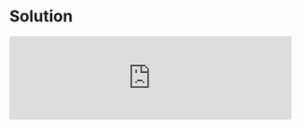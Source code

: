 
# Solution

<iframe
  width='100%'
  style={{
    aspectRatio: '16 / 9',
  }}
  src='https://www.youtube.com/embed/1WwsAMl2MkQ'
  title='Introduction and Project Setup | Todo App with React, TypeScript, TDD | Frontend Hire'
  frameBorder='0'
  allow='accelerometer; autoplay; clipboard-write; encrypted-media; gyroscope; picture-in-picture; web-share'
  allowFullScreen
/>

<Callout>
Though we are a huge fan of text-based learning, sometimes we need to go for a video for a better experience. This is one of those times. We still tried to give you as much as possible in text.

**Watch the video for a better experience.** 
</Callout>

We will only discuss the TypeScript part of the solution. The other logical solution is already covered in the [JS version of the question](/questions/react/coding/use-state-1).

The way we like to approach migration to TypeScript in React is to handle the child components first and then move up to the parent component.

In our case, the component tree looks something like this:

```md
- main
  - App
    - AddTask
    - Task
```

So, we can work on the `AddTask` or `Task` component first.

<Callout type='warning'>
If you feel like something is not working as expected with TypeScript, just try to restart the TypeScript server. 

**This is how you do it in VSCode:**

- Open the Command Palette:
  - For **Mac**: Press <kbd>Cmd</kbd> + <kbd>Shift</kbd> + <kbd>P</kbd>
  - For **Windows**: Press <kbd>Ctrl</kbd> + <kbd>Shift</kbd> + <kbd>P</kbd>

- Type "**TypeScript: Restart TS Server**"
- Select the command from the list

This will restart the TypeScript server, which can often resolve unexpected behavior or issues with TypeScript in VSCode. 

Sometimes a restart to the dev server might also be needed.

**Watch the video for a better experience.**
</Callout>

## Migrating Task component

First, rename the `Task.jsx` file to `Task.tsx`.

Your code editor should light up with red lines. Especially at the part where props are destructured.

Ok, so how do we define the props?

We can either use a `type` or `interface` (type is the preferred way for props at least but both will work the same in most cases):

```tsx title="Task.tsx" {1-5, 7} showLineNumbers
type TaskProps = {
  task: any;
  idx: any;
  onDelete: any;
};

export default function Task({ task, idx, onDelete }: TaskProps) {
  return (
    <div className="my-2 flex items-center">
      <p className="border border-blue-500 p-2">
        {idx + 1}: {task.taskName}
      </p>
      <button
        onClick={onDelete}
        className="border border-red-500 bg-red-500 p-2 text-white"
      >
        Delete
      </button>
    </div>
  );
}
```

So, we said to the `Task` component that it can take three props: `task`, `idx`, and `onDelete` using our `TaskProps` type. For now, we said that all these types can be anything (any, not a good idea).

At least, the red lines are gone from the `Task` component. But our TypeScript config tells us to not use `any` types. Of course, because using `any` for the types defeats the purpose of TypeScript. Let us narrow down the type of props to the ones we need.

The `task` property from the use of it in the component we can see that it is an `object` with the property `taskName`. So, we can narrow it down to something like this:

```ts {2-4} showLineNumbers
type TaskProps = {
  task: {
    taskName: string;
  };
  idx: any;
  onDelete: any;
};
```

What about the `idx` property? It is a number. So, we can directly narrow it down to `number`:

```ts {5} showLineNumbers
type TaskProps = {
  task: {
    taskName: string;
  };
  idx: number;
  onDelete: any;
};
```

What about the `onDelete` property? It is a function that takes no arguments and returns nothing (**void** is the type for nothing in TypeScript). So, we can directly narrow it down to `() => void`:

```ts {6} showLineNumbers
type TaskProps = {
  task: {
    taskName: string;
  };
  idx: number;
  onDelete: () => void;
};
```

Perfect, no more red lines. Now, we can work on the `AddTask` component.

## Migrating AddTask component

Same as the `Task` component, we can rename the `AddTask.jsx` file to `AddTask.tsx`.

This time, we see more red lines. One of them is at the usual props destructuring while the other is at the `handleSubmit` function definition.

Let us use `any` and make these red lines disappear for now and let TypeScript warn us about the `any` type.

```tsx title="AddTask.tsx" {3-5, 7, 10} showLineNumbers
import React from 'react';

type AddTaskProps = {
  onAdd: any;
}

export default function AddTask({ onAdd }: AddTaskProps) {
  const [task, setTask] = React.useState('');

  const handleSubmit = (e: any) => {
    e.preventDefault();
    onAdd(task);
    setTask('');
  };

  return (
    <form onSubmit={handleSubmit} className="mb-4">
      <input
        placeholder="Add Task"
        className="border p-2"
        value={task}
        onChange={(e) => setTask(e.target.value)}
      />
      <button
        type="submit"
        className="border border-green-500 bg-green-500 p-2 text-white"
      >
        Add
      </button>
    </form>
  );
}
```

Just like the `onDelete` property in the `Task` component, we can narrow down the type of `onAdd` to something like this:

```ts {2}
type AddTaskProps = {
  onAdd: (task: string) => void;
};
```

This time we had to specify the parameter types because we are passing the `task` to the `onAdd` function. 

Let us work on the `handleSubmit` function now. Let us check where are we passing this function in the markup.

```tsx {1}
<form onSubmit={handleSubmit} className="mb-4">
```

Hmm, hover over the `onSubmit` attribute and see what the editor is suggesting the type to be.

![Editor suggesting the type](./type-1.webp)

The suggestion is it could be of type `React.FormEventHandler<HTMLFormElement>`. Let us use this suggestion and see what happens.

You will see more errors in the console, to be specific the following errors:

```ts
Property 'preventDefault' does not exist on type 'FormEventHandler<HTMLFormElement>'.ts(2339)
```

```ts
Type '(e: React.FormEventHandler<HTMLFormElement>) => void' is not assignable to type 'FormEventHandler<HTMLFormElement>'.
  Types of parameters 'e' and 'event' are incompatible.
    Type 'FormEvent<HTMLFormElement>' is not assignable to type 'FormEventHandler<HTMLFormElement>'.
      Type 'FormEvent<HTMLFormElement>' provides no match for the signature '(event: FormEvent<HTMLFormElement>): void'.ts(2322)
index.d.ts(2417, 9): The expected type comes from property 'onSubmit' which is declared here on type 'DetailedHTMLProps<FormHTMLAttributes<HTMLFormElement>, HTMLFormElement>'
```

What the hell are these errors? But if we do try to read the errors it might help us to understand what is going on.

Still difficult? Here is what's wrong:

We assigned the type of `e` to `React.FormEventHandler<HTMLFormElement>`, but whereas what the editor suggested is that the type of the entire function is `React.FormEventHandler<HTMLFormElement>` and **not** for the actual `e` parameter. To solve this, we just to move the type:

```ts {1}
const handleSubmit: React.FormEventHandler<HTMLFormElement> = (e) => {
  e.preventDefault();
  onAdd(task);
  setTask('');
};
```

But if you want to only type the parameter, we can now hover over the type again and see what the editor is suggesting the type of `e` be.

![Editor suggesting the type of parameter e](./type-2.webp)

Get it? We were using the wrong type for the parameter `e` previously. But now we have a better idea. We could now refactor the function to this:

```ts {1}
const handleSubmit = (e: React.FormEvent<HTMLFormElement>) => {
  e.preventDefault();
  onAdd(task);
  setTask('');
};
```

<Callout>
We will do more questions on Generics (the React.FormEvent\<HTMLFormElement\> syntax) to understand them better. But at a high level, these are similar to how regular functions work. You can pass types as parameters to other types.
</Callout>

Here comes the interesting part: The `App` component.

## Migrating App component

Again, let us rename the `App.jsx` file to `App.tsx`.

Quite a few errors. But let us work on the functions `addTask` and `deleteTask` as these were already typed well in the child components.

We know that the `addTask` just receives a parameter `task` as `string` and returns nothing. So, we can type it like this:

```ts {1}
const addTask = (task: string) => {
  // Omitted for brevity
}
```

We will come to the other error within this function soon. But for now, let us worry about the `deleteTask` function.

We know that the `deleteTask` just receives a parameter `idx` as `number` and returns nothing. So, we can type it like this:

```ts {1}
const deleteTask = (id: number) => {
  setTasks(tasks.filter((task) => task.id !== id));
};
```

Great, now we have a single error to work on which is at:

```ts
setTasks([...tasks, newTask]);

// ERROR MESSAGE 1:
Type '{ id: string; taskName: string; }' is not assignable to type '{ id: number; taskName: string; }'.ts(2322)

// ERROR MESSAGE 2:
Type '{ id: number; taskName: string; } | { id: string; taskName: string; }' is not assignable to type '{ id: number; taskName: string; }'.
  Type '{ id: string; taskName: string; }' is not assignable to type '{ id: number; taskName: string; }'.
    Types of property 'id' are incompatible.
      Type 'string' is not assignable to type 'number'.ts(2322)
```

But these errors are why TypeScript is so awesome. The issue coming because our `tasks` state inferred the following type due to the default value:

```ts
const tasks: {
    id: number;
    taskName: string;
}[]
```

But in the `addTask` function, we are trying to add a task that has an `id` that is a string. So, we more of have a potential bug in the app. Let us fix it:

```ts {9}
const addTask = (task: string) => {
  const trimmedTask = task.trim();

  if (!trimmedTask) {
    return;
  }

  const newTask = {
    id: +Math.random().toString(36).substr(2, 9),
    taskName: trimmedTask,
  };

  setTasks([...tasks, newTask]);
};
```

There is still one issue that TypeScript is not complaining about.

![Task type is different](./type-3.webp)

It is technically not an issue. But can easily end up being one. We can see that having a dedicated type for `task` might be a good idea and we can share this across all the components that use it.

Let us create a file called `types.ts` and export the `Task` type:

```ts title="types.ts"
export type Task = {
  id: number;
  taskName: string;
};
```

We can now refer to this type wherever we use it.

```ts title="App.tsx" showLineNumbers {4,7}
import React from 'react';
import AddTask from './AddTask';
import Task from './Task';
import type { Task as TaskType } from './types';

export default function App() {
  const [tasks, setTasks] = React.useState<TaskType[]>([
    { id: 1, taskName: 'First Task' },
  ]);

  // REST OF THE CODE OMITTED FOR BREVITY
}
// REST OF THE CODE OMITTED FOR BREVITY
```

See how the `React.useState` can use the type information on top of its initial signature? This is possible because of the generic type.

```ts title="Task.tsx" showLineNumbers {1,4}
import type { Task as TaskType } from './types';

type TaskProps = {
  task: TaskType;
  idx: number;
  onDelete: () => void;
};

// REST OF THE CODE OMITTED FOR BREVITY
```

Great, now we have a single source of truth for the `Task` type.

There is just one file left: `main.jsx`.

## Migrating main.jsx

Same as before, let us rename the file from `main.jsx` to `main.tsx`.

There should just be a single error now.

```ts
ReactDOM.createRoot(document.getElementById('root')).render(
  <React.StrictMode>
    <App />
  </React.StrictMode>,
);

// TS ERROR
Argument of type 'HTMLElement | null' is not assignable to parameter of type 'Container'.
  Type 'null' is not assignable to type 'Container'.ts(2345)
```

Let us try to understand this error.

The `ReactDOM.createRoot` function takes a `Container` as its first parameter which essentially expects a DOM element. But document.getElementById can return null if the element is not found. There is literally no way to check for type safety here and we have to just tell TypeScript to trust us and believe that this type is not null.

We can tell TypeScript to trust us that this will never be null by using the `!` operator (called a Non-null assertion operator).

```ts {1}
ReactDOM.createRoot(document.getElementById('root')!).render(
  <React.StrictMode>
    <App />
  </React.StrictMode>,
);
```

<Callout type='error'>
Remember if you are using the `!` operator make sure to guarantee that this will never be null. Otherwise, TypeScript won't be able to help you out.
</Callout>

That wraps up this TypeScript migration.